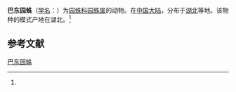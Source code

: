 {{Speciesbox
| name = 巴东园蛛
| status = 
| status_system = 
| image = 
| genus = Araneus
| species = badongensis
| authority = (Song et Zhu, 1992)<ref name='id13478'>{{cite web| url =http://www.bioinfo.cn/db05/BjdwSpecies.php?action=view&id=13478| title =巴东园蛛| work =《中国动物物种编目数据库》| publisher =中国科学院微生物研究所| author =中国科学院动物研究所| accessdate =2009-04-28| deadurl =yes| archiveurl =https://web.archive.org/web/20160305063229/http://www.bioinfo.cn/db05/BjdwSpecies.php?action=view&id=13478| archivedate =2016-03-05}}</ref>
}}

'''巴东园蛛'''（[[学名|学名]]：{{lang|la|''Araneus badongensis''}}）为[[园蛛科|园蛛科]][[园蛛属|园蛛属]]的动物。在[[中国大陆|中国大陆]]，分布于[[湖北|湖北]]等地。该物种的模式产地在湖北。<ref name='id13478'/>

== 参考文献 ==
{{reflist}}

{{Wikispecies|Araneus badongensis}}
{{Taxonbar|from=Q3073170}}

[[Category:园蛛属|巴东园蛛]]


{{蜘蛛小作品}}